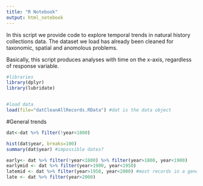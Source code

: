 ```yaml
---
title: "R Notebook"
output: html_notebook
---
```


In this script we provide code to explore temporal trends in natural history collections data. The dataset we load has already been cleaned for taxonomic, spatial and anomolous problems. 

Basically, this script produces analyses with time on the x-axis, regardless of response variable. 

```r
#libraries
library(dplyr)
library(lubridate)


#load data
load(file="datCleanAllRecords.RData") #dat is the data object

```


#General trends

```r
dat<-dat %>% filter(!year<1800)

hist(dat$year, breaks=100)
summary(dat$year) #impossible dates? 

early<- dat %>% filter(!year<1800) %>% filter(year>1800, year<1900)
earlymid <- dat %>% filter(year>1900, year<1950)
latemid <- dat %>% filter(year>1950, year<2000) #most records in a general period
late <- dat %>% filter(year>2000)



```
